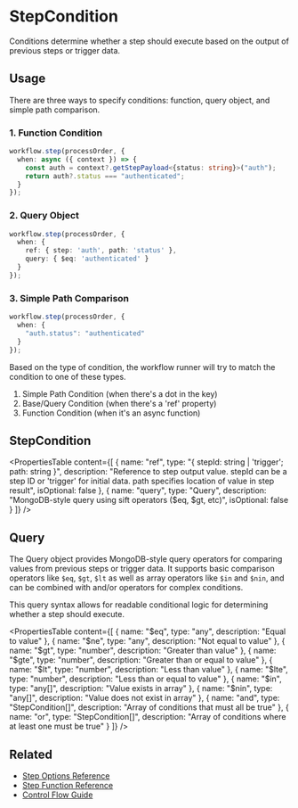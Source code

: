 # StepCondition

Conditions determine whether a step should execute based on the output of previous steps or trigger data.

## Usage

There are three ways to specify conditions: function, query object, and simple path comparison. 

### 1. Function Condition
```typescript copy showLineNumbers
workflow.step(processOrder, {
  when: async ({ context }) => {
    const auth = context?.getStepPayload<{status: string}>("auth");
    return auth?.status === "authenticated";
  }
});
```

### 2. Query Object
```typescript copy showLineNumbers
workflow.step(processOrder, {
  when: {
    ref: { step: 'auth', path: 'status' },
    query: { $eq: 'authenticated' }
  }
});
```

### 3. Simple Path Comparison
```typescript copy showLineNumbers
workflow.step(processOrder, {
  when: {
    "auth.status": "authenticated"
  }
});
```

Based on the type of condition, the workflow runner will try to match the condition to one of these types.

1. Simple Path Condition (when there's a dot in the key)
2. Base/Query Condition (when there's a 'ref' property)
3. Function Condition (when it's an async function)

## StepCondition

<PropertiesTable
  content={[
    {
      name: "ref",
      type: "{ stepId: string | 'trigger'; path: string }",
      description: "Reference to step output value. stepId can be a step ID or 'trigger' for initial data. path specifies location of value in step result",
      isOptional: false
    },
    {
      name: "query",
      type: "Query<any>",
      description: "MongoDB-style query using sift operators ($eq, $gt, etc)",
      isOptional: false
    }
  ]}
/>

## Query

The Query object provides MongoDB-style query operators for comparing values from previous steps or trigger data. It supports basic comparison operators like `$eq`, `$gt`, `$lt` as well as array operators like `$in` and `$nin`, and can be combined with and/or operators for complex conditions. 

This query syntax allows for readable conditional logic for determining whether a step should execute.

<PropertiesTable
  content={[
    {
      name: "$eq",
      type: "any",
      description: "Equal to value"
    },
    {
      name: "$ne", 
      type: "any",
      description: "Not equal to value"
    },
    {
      name: "$gt",
      type: "number",
      description: "Greater than value"
    },
    {
      name: "$gte",
      type: "number", 
      description: "Greater than or equal to value"
    },
    {
      name: "$lt",
      type: "number",
      description: "Less than value"
    },
    {
      name: "$lte",
      type: "number",
      description: "Less than or equal to value"
    },
    {
      name: "$in",
      type: "any[]",
      description: "Value exists in array"
    },
    {
      name: "$nin",
      type: "any[]", 
      description: "Value does not exist in array"
    },
    {
      name: "and",
      type: "StepCondition[]",
      description: "Array of conditions that must all be true"
    },
    {
      name: "or",
      type: "StepCondition[]",
      description: "Array of conditions where at least one must be true"
    }
  ]}
/>

## Related

- [Step Options Reference](./step-options.mdx)
- [Step Function Reference](./step-function.mdx)
- [Control Flow Guide](../../workflows/control-flow.mdx)
```
